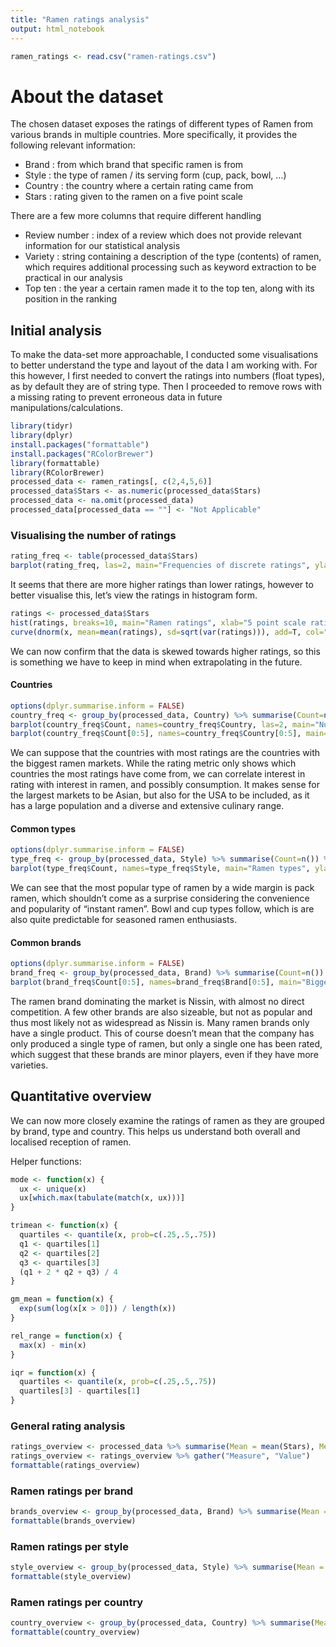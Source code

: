 ---
title: "Ramen ratings analysis"
output: html_notebook
---
```{r}
ramen_ratings <- read.csv("ramen-ratings.csv")
```

# About the dataset

The chosen dataset exposes the ratings of different types of Ramen from various brands in multiple countries. More specifically, it provides the following relevant information:

- Brand : from which brand that specific ramen is from
- Style : the type of ramen / its serving form (cup, pack, bowl, ...)
- Country : the country where a certain rating came from
- Stars : rating given to the ramen on a five point scale

There are a few more columns that require different handling

- Review number : index of a review which does not provide relevant information for our statistical analysis
- Variety : string containing a description of the type (contents) of ramen, which requires additional processing such as keyword extraction to be practical in our analysis
- Top ten : the year a certain ramen made it to the top ten, along with its position in the ranking

## Initial analysis

To make the data-set more approachable, I conducted some visualisations to better understand the type and layout of the data I am working with. For this however, I first needed to convert the ratings into numbers (float types), as by default they are of string type. Then I proceeded to remove rows with a missing rating to prevent erroneous data in future manipulations/calculations.

```{r include=FALSE}
library(tidyr)
library(dplyr)
install.packages("formattable")
install.packages("RColorBrewer")
library(formattable)
library(RColorBrewer)
processed_data <- ramen_ratings[, c(2,4,5,6)]
processed_data$Stars <- as.numeric(processed_data$Stars)
processed_data <- na.omit(processed_data)
processed_data[processed_data == ""] <- "Not Applicable"
```

### Visualising the number of ratings

```{r}
rating_freq <- table(processed_data$Stars)
barplot(rating_freq, las=2, main="Frequencies of discrete ratings", ylab="Count", cex.names=.7)
```
It seems that there are more higher ratings than lower ratings, however to better visualise this, let's view the ratings in histogram form.

```{r}
ratings <- processed_data$Stars
hist(ratings, breaks=10, main="Ramen ratings", xlab="5 point scale ratings", col="#ff6361", freq=F)
curve(dnorm(x, mean=mean(ratings), sd=sqrt(var(ratings))), add=T, col="black", lwd=2)
```
We can now confirm that the data is skewed towards higher ratings, so this is something we have to keep in mind when extrapolating in the future.

#### Countries

```{r}
options(dplyr.summarise.inform = FALSE)
country_freq <- group_by(processed_data, Country) %>% summarise(Count=n()) %>% arrange(desc(Count))
barplot(country_freq$Count, names=country_freq$Country, las=2, main="Number of ratings per country", ylab="Count", cex.names=.8)
barplot(country_freq$Count[0:5], names=country_freq$Country[0:5], main="Countries with most ratings", ylab="Count")
```

We can suppose that the countries with most ratings are the countries with the biggest ramen markets. While the rating metric only shows which countries the most ratings have come from, we can correlate interest in rating with interest in ramen, and possibly consumption. It makes sense for the largest markets to be Asian, but also for the USA to be included, as it has a large population and a diverse and extensive culinary range.

#### Common types

```{r}
options(dplyr.summarise.inform = FALSE)
type_freq <- group_by(processed_data, Style) %>% summarise(Count=n()) %>% arrange(desc(Count))
barplot(type_freq$Count, names=type_freq$Style, main="Ramen types", ylab="Count", cex.names=.8)
```

We can see that the most popular type of ramen by a wide margin is pack ramen, which shouldn't come as a surprise considering the convenience and popularity of "instant ramen". Bowl and cup types follow, which is are also quite predictable for seasoned ramen enthusiasts.

#### Common brands

```{r}
options(dplyr.summarise.inform = FALSE)
brand_freq <- group_by(processed_data, Brand) %>% summarise(Count=n()) %>% arrange(desc(Count))
barplot(brand_freq$Count[0:5], names=brand_freq$Brand[0:5], main="Biggest brands", ylab="Count")
```

The ramen brand dominating the market is Nissin, with almost no direct competition. A few other brands are also sizeable, but not as popular and thus most likely not as widespread as Nissin is. Many ramen brands only have a single product. This of course doesn't mean that the company has only produced a single type of ramen, but only a single one has been rated, which suggest that these brands are minor players, even if they have more varieties.


## Quantitative overview

We can now more closely examine the ratings of ramen as they are grouped by brand, type and country. This helps us understand both overall and localised reception of ramen.

Helper functions:

```{r}
mode <- function(x) {
  ux <- unique(x)
  ux[which.max(tabulate(match(x, ux)))]
}

trimean <- function(x) {
  quartiles <- quantile(x, prob=c(.25,.5,.75))
  q1 <- quartiles[1]
  q2 <- quartiles[2]
  q3 <- quartiles[3]
  (q1 + 2 * q2 + q3) / 4
}

gm_mean = function(x) {
  exp(sum(log(x[x > 0])) / length(x))
}

rel_range = function(x) {
  max(x) - min(x)
}

iqr = function(x) {
  quartiles <- quantile(x, prob=c(.25,.5,.75))
  quartiles[3] - quartiles[1]
}
```

### General rating analysis

```{r warning=FALSE}
ratings_overview <- processed_data %>% summarise(Mean = mean(Stars), Median = median(Stars), Mode = mode(Stars), Trimean = trimean(Stars), "Geometric mean" = gm_mean(Stars), "20% Trimmed mean" = mean(Stars, trim=.2), Range = rel_range(Stars), IQR = iqr(Stars), Variance = var(Stars), "Standard deviation" = sd(Stars))
ratings_overview <- ratings_overview %>% gather("Measure", "Value")
formattable(ratings_overview)
```

### Ramen ratings per brand

```{r}
brands_overview <- group_by(processed_data, Brand) %>% summarise(Mean = mean(Stars), Median = median(Stars), Mode = mode(Stars), Trimean = trimean(Stars), "Geometric mean" = gm_mean(Stars), "20% Trimmed mean" = mean(Stars, trim=.2))
formattable(brands_overview)
```

### Ramen ratings per style

```{r}
style_overview <- group_by(processed_data, Style) %>% summarise(Mean = mean(Stars), Median = median(Stars), Mode = mode(Stars), Trimean = trimean(Stars), "Geometric mean" = gm_mean(Stars), "20% Trimmed mean" = mean(Stars, trim=.2))
formattable(style_overview)
```

### Ramen ratings per country

```{r}
country_overview <- group_by(processed_data, Country) %>% summarise(Mean = mean(Stars), Median = median(Stars), Mode = mode(Stars), Trimean = trimean(Stars), "Geometric mean" = gm_mean(Stars), "20% Trimmed mean" = mean(Stars, trim=.2))
formattable(country_overview)
```
